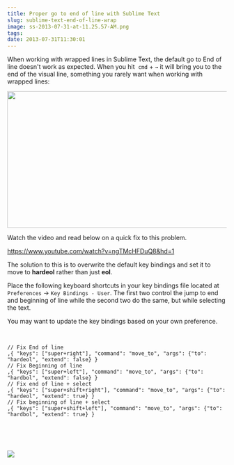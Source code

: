 ```yaml
---
title: Proper go to end of line with Sublime Text
slug: sublime-text-end-of-line-wrap
image: ss-2013-07-31-at-11.25.57-AM.png
tags: 
date: 2013-07-31T11:30:01
---
```


When working with wrapped lines in Sublime Text, the default go to End of line doesn't work as expected. When you hit  <code>cmd</code> + <code>→</code> it will bring you to the end of the visual line, something you rarely want when working with wrapped lines:

<img alt="" src="ss-2013-07-31-at-11.19.26-AM.png" width="539" height="314" />

Watch the video and read below on a quick fix to this problem.

https://www.youtube.com/watch?v=ngTMcHFDuQ8&hd=1

<!--more-->

The solution to this is to overwrite the default key bindings and set it to move to <strong>hardeol</strong> rather than just <strong>eol</strong>.

Place the following keyboard shortcuts in your key bindings file located at <code>Preferences</code> → <code>Key Bindings - User</code>. The first two control the jump to end and beginning of line while the second two do the same, but while selecting the text.

You may want to update the key bindings based on your own preference.
<br><br>


```

// Fix End of line
,{ "keys": ["super+right"], "command": "move_to", "args": {"to": "hardeol", "extend": false} }
// Fix Beginning of line
,{ "keys": ["super+left"], "command": "move_to", "args": {"to": "hardbol", "extend": false} }
// Fix end of line + select
,{ "keys": ["super+shift+right"], "command": "move_to", "args": {"to": "hardeol", "extend": true} }
// Fix beginning of line + select
,{ "keys": ["super+shift+left"], "command": "move_to", "args": {"to": "hardbol", "extend": true} }


```

<br><br>

<a href="https://sublimetextbook.com/?utm_source=eol&utm_medium=banner&utm_campaign=product"><img src="facebook-share2.png"></a>